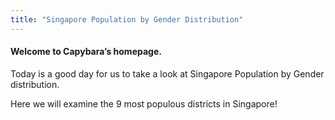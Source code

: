 ```yaml
---
title: "Singapore Population by Gender Distribution"
---
```


#### Welcome to **Capybara**'s homepage.

Today is a good day for us to take a look at Singapore Population by Gender distribution.

Here we will examine the 9 most populous districts in Singapore!
